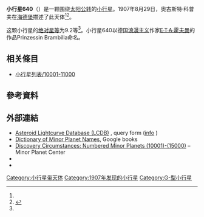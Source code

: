 {{Infobox planet
 | minorplanet     = yes
 | name            = 640 Brambilla
 | background      = #D6D6D6
 | image = 
 | image_size      = 
 | caption         =
 | discovery_ref   =  <ref name="MPC-object" />
 | discoverer      = [[奧古斯特·科普夫|奧古斯特·科普夫]]
 | discovery_site  = [[海德堡|海德堡]]
 | discovered      = 1907年8月29日
 | mpc_name        = 640 Brambilla
 | alt_names       = 640 Brambilla
 | pronounced      = 
 | named_after     = <ref name="MPC-object" />
 | mp_category     = [[主帶小行星|主帶小行星]] <ref name="MPC-object" /><ref name="jpldata" />
 | orbit_ref       = <ref name="a">[http://ssd.jpl.nasa.gov/sbdb.cgi?sstr=640 640] {{Wayback|url=http://ssd.jpl.nasa.gov/sbdb.cgi?sstr=640 |date=20170203044142 }}，小行星數據庫瀏覽器（JPL Small-Body Database Browser）－[[美国国家航空航天局|美国国家航空航天局]]喷气推进实验室</ref>
 | epoch           = 2018-03-23.0（[[儒略日|JD]] 2458200.5）
 | uncertainty     = 0
 | observation_arc = 
 | aphelion = {{convert|3.417|AU|km|3|abbr=on|lk=out}}
 | perihelion      = {{convert|2.9042198|AU|km|3|abbr=on}}
 | semimajor       = 3.1604789
 | eccentricity    = 0.0810824
 | period          = 5.62[[儒略年|yr]]
 | mean_anomaly    = 301.81310[[度|°]]
 | mean_motion     = {{Deg2DMS|0.17541810|sup=ms}} / day
 | inclination     = 13.37765
 | asc_node        = 234.91914°
 | arg_peri        = 30.68590
 | mean_diameter   = 
 | rotation        = 
 | albedo          =
 | spectral_type   =
 | abs_magnitude   = 9.2<ref name="jpldata" />
}}
'''小行星640'''（{{lang-en|640 Brambilla}}）是一颗围绕[[太阳|太阳]][[公转|公转]]的[[小行星|小行星]]。1907年8月29日，奧古斯特·科普夫在[[海德堡|海德堡]]描述了此天体<ref name="a" /><ref>{{cite news|title=小行星列表|url=http://cfa-www.harvard.edu/iau/lists/NumberedMPs.txt|accessdate=2018-10-19|newspaper=哈佛大学|archive-date=2008-05-17|archive-url=https://web.archive.org/web/20080517010638/http://cfa-www.harvard.edu/iau/lists/NumberedMPs.txt|dead-url=no}}</ref>。

这颗小行星的[[绝对星等|绝对星等]]为9.2等<ref name="a" />。小行星640以德国[[浪漫主义|浪漫主义]]作家[[E·T·A·霍夫曼|E·T·A·霍夫曼]]的作品Prinzessin Brambilla命名。

== 相关條目 ==
*[[小行星列表/10001-11000|小行星列表/10001-11000]]

== 參考資料 ==
{{reflist|refs=

<ref name="jpldata">{{cite web
 |type         = 2018-01-26 last obs.
 |title        = JPL Small-Body Database Browser:640 Brambilla-640 Brambilla
 |url          = https://ssd.jpl.nasa.gov/sbdb.cgi?sstr=640
 |publisher    = [[Jet_Propulsion_Laboratory|Jet Propulsion Laboratory]]
 |accessdate   = 28 March 2018
 |archive-date = 2020-08-03
 |archive-url  = https://web.archive.org/web/20200803100510/https://ssd.jpl.nasa.gov/sbdb.cgi?sstr=640
 |dead-url     = no
}}</ref>

<ref name="MPC-object">{{cite web
  |title      = 640 Brambilla
  |work      = Minor Planet Center
  |url      = https://www.minorplanetcenter.net/db_search/show_object?object_id=640
  |accessdate      = 28 March 2018
  |archive-date      = 2016-03-03
  |archive-url      = https://web.archive.org/web/20160303185204/http://www.minorplanetcenter.net/db_search/show_object?object_id=640
  |dead-url      = no
  }}</ref>

}}

==  外部連結 ==
* [http://www.minorplanet.info/PHP/lcdbsummaryquery.php Asteroid Lightcurve Database (LCDB)] {{Wayback|url=http://www.minorplanet.info/PHP/lcdbsummaryquery.php |date=20171210173955 }}, query form ([http://www.minorplanet.info/lightcurvedatabase.html info] {{Wayback|url=http://www.minorplanet.info/lightcurvedatabase.html |date=20171216050541 }})
* [https://books.google.com/books?id=aeAg1X7afOoC&pg Dictionary of Minor Planet Names], Google books
* [http://www.minorplanetcenter.net/iau/lists/NumberedMPs010001.html Discovery Circumstances: Numbered Minor Planets (10001)-(15000)] {{Wayback|url=http://www.minorplanetcenter.net/iau/lists/NumberedMPs010001.html |date=20180612162317 }} – Minor Planet Center
* {{AstDys|640}}
* {{JPL small body}}

{{Minor Planet Number|[[小行星639|小行星639]]|[[小行星641|小行星641]]}}
{{小天体}}

[[Category:小行星带天体|Category:小行星带天体]]
[[Category:1907年发现的小行星|Category:1907年发现的小行星]]
[[Category:G-型小行星|Category:G-型小行星]]